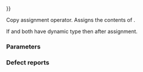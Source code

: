 {{cpp/error/exception/title|operator{{=}}}}
{{cpp/error/exception/navbar}}
{{dcl begin}}
{{dcl rev multi|until1=c++11|dcl1=
exception&amp; operator=( const exception&amp; other ) throw();
|notes2={{mark constexpr since c++26}}
|dcl2=
exception&amp; operator=( const exception&amp; other ) noexcept;
}}
{{dcl end}}

Copy assignment operator. Assigns the contents of {{c|other}}.

If {{c|*this}} and {{c|other}} both have dynamic type {{tt|std::exception}} then {{c|1=std::strcmp(what(), other.what()) == 0}} after assignment.

===Parameters===
{{par begin}}
{{par|other|another exception to assign the contents of}}
{{par end}}

===Defect reports===
{{dr list begin}}
{{dr list item|wg=lwg|dr=471|std=C++98|before=the effects of calling {{lc|what()}} after&lt;br&gt;assignment are implementation-defined|after=required to be the same as the original&lt;br&gt;{{lc|what()}} if the dynamic types are the same}}
{{dr list end}}

{{langlinks|de|es|fr|it|ja|pt|ru|zh}}